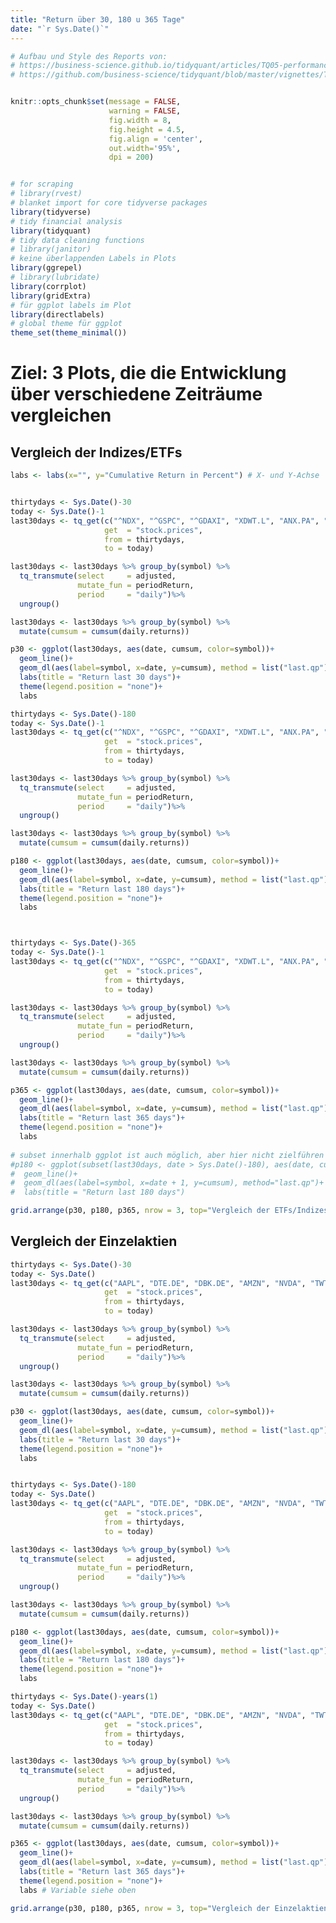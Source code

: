 ```yaml
---
title: "Return über 30, 180 u 365 Tage"
date: "`r Sys.Date()`"
---
```




```r
# Aufbau und Style des Reports von: 
# https://business-science.github.io/tidyquant/articles/TQ05-performance-analysis-with-tidyquant.html
# https://github.com/business-science/tidyquant/blob/master/vignettes/TQ05-performance-analysis-with-tidyquant.Rmd


knitr::opts_chunk$set(message = FALSE,
                      warning = FALSE,
                      fig.width = 8, 
                      fig.height = 4.5,
                      fig.align = 'center',
                      out.width='95%', 
                      dpi = 200)


# for scraping
# library(rvest)
# blanket import for core tidyverse packages
library(tidyverse)
# tidy financial analysis 
library(tidyquant)
# tidy data cleaning functions
# library(janitor)
# keine überlappenden Labels in Plots
library(ggrepel)
# library(lubridate)
library(corrplot)
library(gridExtra)
# für ggplot labels im Plot
library(directlabels)
# global theme für ggplot
theme_set(theme_minimal())
```


# Ziel: 3 Plots, die die Entwicklung über verschiedene Zeiträume vergleichen
## Vergleich der Indizes/ETFs
```r

labs <- labs(x="", y="Cumulative Return in Percent") # X- und Y-Achse 


thirtydays <- Sys.Date()-30
today <- Sys.Date()-1
last30days <- tq_get(c("^NDX", "^GSPC", "^GDAXI", "XDWT.L", "ANX.PA", "URTH"),
                     get  = "stock.prices",
                     from = thirtydays,
                     to = today)

last30days <- last30days %>% group_by(symbol) %>% 
  tq_transmute(select     = adjusted, 
               mutate_fun = periodReturn,
               period     = "daily")%>% 
  ungroup()

last30days <- last30days %>% group_by(symbol) %>%
  mutate(cumsum = cumsum(daily.returns))

p30 <- ggplot(last30days, aes(date, cumsum, color=symbol))+
  geom_line()+
  geom_dl(aes(label=symbol, x=date, y=cumsum), method = list("last.qp"))+
  labs(title = "Return last 30 days")+
  theme(legend.position = "none")+
  labs

thirtydays <- Sys.Date()-180
today <- Sys.Date()-1
last30days <- tq_get(c("^NDX", "^GSPC", "^GDAXI", "XDWT.L", "ANX.PA", "URTH"),
                     get  = "stock.prices",
                     from = thirtydays,
                     to = today)

last30days <- last30days %>% group_by(symbol) %>% 
  tq_transmute(select     = adjusted, 
               mutate_fun = periodReturn,
               period     = "daily")%>% 
  ungroup()

last30days <- last30days %>% group_by(symbol) %>%
  mutate(cumsum = cumsum(daily.returns))

p180 <- ggplot(last30days, aes(date, cumsum, color=symbol))+
  geom_line()+
  geom_dl(aes(label=symbol, x=date, y=cumsum), method = list("last.qp"))+
  labs(title = "Return last 180 days")+
  theme(legend.position = "none")+
  labs



thirtydays <- Sys.Date()-365
today <- Sys.Date()-1
last30days <- tq_get(c("^NDX", "^GSPC", "^GDAXI", "XDWT.L", "ANX.PA", "URTH"),
                     get  = "stock.prices",
                     from = thirtydays,
                     to = today)

last30days <- last30days %>% group_by(symbol) %>% 
  tq_transmute(select     = adjusted, 
               mutate_fun = periodReturn,
               period     = "daily")%>% 
  ungroup()

last30days <- last30days %>% group_by(symbol) %>%
  mutate(cumsum = cumsum(daily.returns))

p365 <- ggplot(last30days, aes(date, cumsum, color=symbol))+
  geom_line()+
  geom_dl(aes(label=symbol, x=date, y=cumsum), method = list("last.qp"))+
  labs(title = "Return last 365 days")+
  theme(legend.position = "none")+
  labs
  
# subset innerhalb ggplot ist auch möglich, aber hier nicht zielführen
#p180 <- ggplot(subset(last30days, date > Sys.Date()-180), aes(date, cumsum, color=symbol))+
#  geom_line()+
#  geom_dl(aes(label=symbol, x=date + 1, y=cumsum), method="last.qp")+
#  labs(title = "Return last 180 days")
```


```r
grid.arrange(p30, p180, p365, nrow = 3, top="Vergleich der ETFs/Indizes")
```

## Vergleich der Einzelaktien

```r
thirtydays <- Sys.Date()-30
today <- Sys.Date()
last30days <- tq_get(c("AAPL", "DTE.DE", "DBK.DE", "AMZN", "NVDA", "TWTR", "SQ", "ATVI"),
                     get  = "stock.prices",
                     from = thirtydays,
                     to = today)

last30days <- last30days %>% group_by(symbol) %>% 
  tq_transmute(select     = adjusted, 
               mutate_fun = periodReturn,
               period     = "daily")%>% 
  ungroup()

last30days <- last30days %>% group_by(symbol) %>%
  mutate(cumsum = cumsum(daily.returns))

p30 <- ggplot(last30days, aes(date, cumsum, color=symbol))+
  geom_line()+
  geom_dl(aes(label=symbol, x=date, y=cumsum), method = list("last.qp"))+
  labs(title = "Return last 30 days")+
  theme(legend.position = "none")+
  labs


thirtydays <- Sys.Date()-180
today <- Sys.Date()
last30days <- tq_get(c("AAPL", "DTE.DE", "DBK.DE", "AMZN", "NVDA", "TWTR", "SQ", "ATVI"),
                     get  = "stock.prices",
                     from = thirtydays,
                     to = today)

last30days <- last30days %>% group_by(symbol) %>% 
  tq_transmute(select     = adjusted, 
               mutate_fun = periodReturn,
               period     = "daily")%>% 
  ungroup()

last30days <- last30days %>% group_by(symbol) %>%
  mutate(cumsum = cumsum(daily.returns))

p180 <- ggplot(last30days, aes(date, cumsum, color=symbol))+
  geom_line()+
  geom_dl(aes(label=symbol, x=date, y=cumsum), method = list("last.qp"))+
  labs(title = "Return last 180 days")+
  theme(legend.position = "none")+
  labs

thirtydays <- Sys.Date()-years(1)
today <- Sys.Date()
last30days <- tq_get(c("AAPL", "DTE.DE", "DBK.DE", "AMZN", "NVDA", "TWTR", "SQ", "ATVI"),
                     get  = "stock.prices",
                     from = thirtydays,
                     to = today)

last30days <- last30days %>% group_by(symbol) %>% 
  tq_transmute(select     = adjusted, 
               mutate_fun = periodReturn,
               period     = "daily")%>% 
  ungroup()

last30days <- last30days %>% group_by(symbol) %>%
  mutate(cumsum = cumsum(daily.returns))

p365 <- ggplot(last30days, aes(date, cumsum, color=symbol))+
  geom_line()+
  geom_dl(aes(label=symbol, x=date, y=cumsum), method = list("last.qp"))+
  labs(title = "Return last 365 days")+
  theme(legend.position = "none")+
  labs # Variable siehe oben

```

```r
grid.arrange(p30, p180, p365, nrow = 3, top="Vergleich der Einzelaktien")
```

